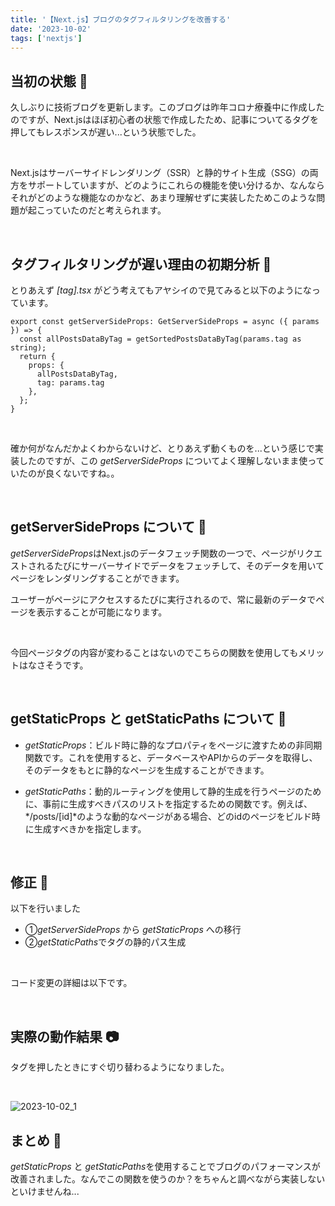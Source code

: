 ```yaml
---
title: '【Next.js】ブログのタグフィルタリングを改善する'
date: '2023-10-02'
tags: ['nextjs']
---
```



## 当初の状態 👶
久しぶりに技術ブログを更新します。このブログは昨年コロナ療養中に作成したのですが、Next.jsはほぼ初心者の状態で作成したため、記事についてるタグを押してもレスポンスが遅い...という状態でした。

<br />

Next.jsはサーバーサイドレンダリング（SSR）と静的サイト生成（SSG）の両方をサポートしていますが、どのようにこれらの機能を使い分けるか、なんならそれがどのような機能なのかなど、あまり理解せずに実装したためこのような問題が起こっていたのだと考えられます。

<br />

## タグフィルタリングが遅い理由の初期分析 🔎
とりあえず *[tag].tsx* がどう考えてもアヤシイので見てみると以下のようになっています。

```ts/src/pages/tags/[tag].tsx
export const getServerSideProps: GetServerSideProps = async ({ params }) => {
  const allPostsDataByTag = getSortedPostsDataByTag(params.tag as string);
  return {
    props: {
      allPostsDataByTag,
      tag: params.tag
    },
  };
}
```


<br />

確か何がなんだかよくわからないけど、とりあえず動くものを...という感じで実装したのですが、この *getServerSideProps* についてよく理解しないまま使っていたのが良くないですね。。

<br />

## getServerSideProps について 📙
*getServerSideProps*はNext.jsのデータフェッチ関数の一つで、ページがリクエストされるたびにサーバーサイドでデータをフェッチして、そのデータを用いてページをレンダリングすることができます。

ユーザーがページにアクセスするたびに実行されるので、常に最新のデータでページを表示することが可能になります。

<br />

今回ページタグの内容が変わることはないのでこちらの関数を使用してもメリットはなさそうです。

<br />

## getStaticProps と getStaticPaths について 📙
- *getStaticProps*：ビルド時に静的なプロパティをページに渡すための非同期関数です。これを使用すると、データベースやAPIからのデータを取得し、そのデータをもとに静的なページを生成することができます。

- *getStaticPaths*：動的ルーティングを使用して静的生成を行うページのために、事前に生成すべきパスのリストを指定するための関数です。例えば、*/posts/[id]*のような動的なページがある場合、どのidのページをビルド時に生成すべきかを指定します。

<br />

## 修正 🔨
以下を行いました
- ①*getServerSideProps* から *getStaticProps* への移行
- ②*getStaticPaths*でタグの静的パス生成

<br />

コード変更の詳細は以下です。

<LinkCard url="https://github.com/moto-sbt/nextjs-blog/commit/bbe6244ccf2e2ce23521b2dc714920b0d0b4b5c5" />

<br />

## 実際の動作結果 📷
タグを押したときにすぐ切り替わるようになりました。

<br />

![2023-10-02_1](/images/posts/2023-10-02/2023-10-02_1.gif)


## まとめ 🎉
*getStaticProps* と *getStaticPaths*を使用することでブログのパフォーマンスが改善されました。なんでこの関数を使うのか？をちゃんと調べながら実装しないといけませんね...